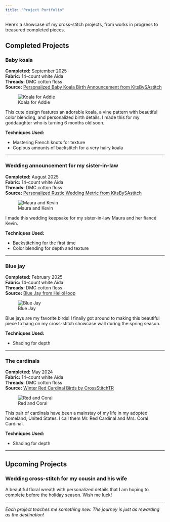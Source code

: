 ```yaml
---
title: "Project Portfolio"
---
```


Here's a showcase of my cross-stitch projects, from works in progress to treasured completed pieces.

## Completed Projects

### Baby koala

**Completed:** September 2025  
**Fabric:** 14-count white Aida  
**Threads:** DMC cotton floss  
**Source:** [Personalized Baby Koala Birth Announcement from KitsBySAstitch](https://www.etsy.com/listing/1718843406/personalized-birth-announcement-cross)


![Koala for Addie](images/baby-koala.jpg){.project-image}

This cute design features an adorable koala, a vine pattern with beautiful color blending, and personalized birth details. I made this for my goddaughter who is turning 6 months old soon.

**Techniques Used:**

- Mastering French knots for texture
- Copious amounts of backstitch for a very hairy koala

---

### Wedding announcement for my sister-in-law
**Completed:** August 2025  
**Fabric:** 14-count white Aida  
**Threads:** DMC cotton floss  
**Source:** [Personalized Rustic Wedding Metric from KitsBySAstitch](https://www.etsy.com/listing/1662291456/personalized-rustic-wedding-metric-with)

![Maura and Kevin](images/wedding-announcement-mk.jpg){.project-image}

I made this wedding keepsake for my sister-in-law Maura and her fianc&eacute; Kevin.

**Techniques Used:**

- Backstitching for the first time  
- Color blending for depth and texture  

---

### Blue jay
**Completed:** February 2025    
**Fabric:** 14-count white Aida   
**Threads:** DMC cotton floss  
**Source:** [Blue Jay from HelloHoop](https://www.etsy.com/listing/965678244/blue-jay-cross-stitch-pattern-birds) 

![Blue Jay](images/blue-jay.jpeg){.project-image}

Blue jays are my favorite birds! I finally got around to making this beautiful piece to hang on my cross-stitch showcase wall during the spring season.

**Techniques Used:**

- Shading for depth  

---

### The cardinals
**Completed:** May 2024  
**Fabric:** 14-count white Aida   
**Threads:** DMC cotton floss  
**Source:** [Winter Red Cardinal Birds by CrossStitchTR](https://www.etsy.com/listing/1141169836/winter-red-cardinal-birds-pdf-counted) 

![Red and Coral](images/cardinals-couple.jpg){.project-image}

This pair of cardinals have been a mainstay of my life in my adopted homeland, United States. I call them Mr. Red Cardinal and Mrs. Coral Cardinal.

**Techniques Used:**

- Shading for depth  


---

## Upcoming Projects

### Wedding cross-stitch for my cousin and his wife
A beautiful floral wreath with personalized details that I am hoping to complete before the holiday season. Wish me luck!

---

*Each project teaches me something new. The journey is just as rewarding as the destination!*